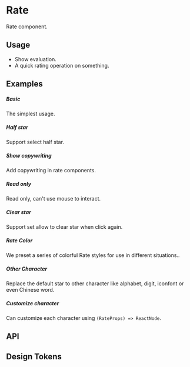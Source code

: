 
<Meta of={KitRateStories} />

# Rate

Rate component.

## Usage

- Show evaluation.
- A quick rating operation on something.

## Examples

##### Basic

The simplest usage.

<CustomCanvas content={Exemples.Basic} source={Sources.Basic} id="rate-basic" />

##### Half star

Support select half star.

<CustomCanvas content={Exemples.Half} source={Sources.Half} id="rate-half" />

##### Show copywriting

Add copywriting in rate components.

<CustomCanvas content={Exemples.Copywriting} source={Sources.Copywriting} id="rate-copywriting" />

##### Read only

Read only, can't use mouse to interact.

<CustomCanvas content={Exemples.Readonly} source={Sources.Readonly} id="rate-read-only" />

##### Clear star

Support set allow to clear star when click again.

<CustomCanvas content={Exemples.Allowclear} source={Sources.Allowclear} id="rate-allow-clear" />

##### Rate Color

We preset a series of colorful Rate styles for use in different situations..

<CustomCanvas content={Exemples.Color} source={Sources.Color} id="rate-color" />

##### Other Character

Replace the default star to other character like alphabet, digit, iconfont or even Chinese word.

<CustomCanvas content={Exemples.Otherchar} source={Sources.Otherchar} id="rate-other-character" />

##### Customize character

Can customize each character using `(RateProps) => ReactNode`.

<CustomCanvas content={Exemples.Customizechar} source={Sources.Customizechar} id="rate-custom-character" />

## API

<Canvas of={KitRateStories.Api} />

<Controls of={KitRateStories.Api} />


## Design Tokens

<DesignTokens path="components.Rate" tokens={fields?.components?.Rate} />